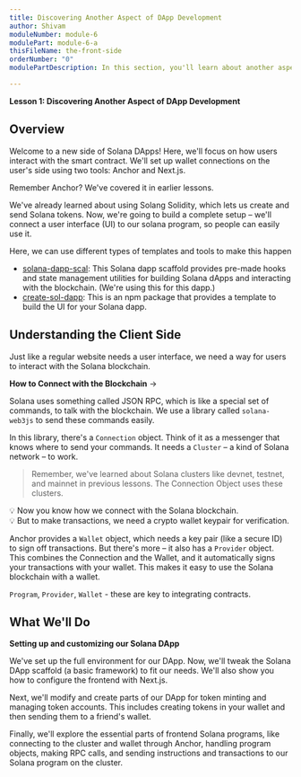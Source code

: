 ```yaml
---
title: Discovering Another Aspect of DApp Development
author: Shivam
moduleNumber: module-6
modulePart: module-6-a
thisFileName: the-front-side
orderNumber: "0"
modulePartDescription: In this section, you'll learn about another aspect of Solana DApp development – the client side. This involves connecting the Solana contract to a user-friendly interface.

---
```


**Lesson 1: Discovering Another Aspect of DApp Development**

## Overview

Welcome to a new side of Solana DApps! Here, we'll focus on how users interact with the smart contract. We'll set up wallet connections on the user's side using two tools: Anchor and Next.js.

Remember Anchor? We've covered it in earlier lessons.

We've already learned about using Solang Solidity, which lets us create and send Solana tokens. Now, we're going to build a complete setup – we'll connect a user interface (UI) to our solana program, so people can easily use it.

Here, we can use different types of templates and tools to make this happen

- [solana-dapp-scal](https://github.com/solana-labs/dapp-scaffold): This Solana dapp scaffold provides pre-made hooks and state management utilities for building Solana dApps and interacting with the blockchain. (We're using this for this dapp.)
- [create-sol-dapp](https://www.npmjs.com/package/create-solana-dapp): This is an npm package that provides a template to build the UI for your Solana dapp.


## Understanding the Client Side

Just like a regular website needs a user interface, we need a way for users to interact with the Solana blockchain.

**How to Connect with the Blockchain** →

Solana uses something called JSON RPC, which is like a special set of commands, to talk with the blockchain. We use a library called `solana-web3js` to send these commands easily.

In this library, there's a `Connection` object. Think of it as a messenger that knows where to send your commands. It needs a `Cluster` – a kind of Solana network – to work.

> Remember, we've learned about Solana clusters like devnet, testnet, and mainnet in previous lessons. The Connection Object uses these clusters.

<aside>
💡 Now you know how we connect with the Solana blockchain.

</aside>

<aside>
💡 But to make transactions, we need a crypto wallet keypair for verification.

</aside>

Anchor provides a `Wallet` object, which needs a key pair (like a secure ID) to sign off transactions. But there's more – it also has a `Provider` object. This combines the Connection and the Wallet, and it automatically signs your transactions with your wallet. This makes it easy to use the Solana blockchain with a wallet.

`Program`, `Provider`, `Wallet` - these are key to integrating contracts.

## What We'll Do

**Setting up and customizing our Solana DApp**

We've set up the full environment for our DApp. Now, we'll tweak the Solana DApp scaffold (a basic framework) to fit our needs. We'll also show you how to configure the frontend with Next.js.

Next, we'll modify and create parts of our DApp for token minting and managing token accounts. This includes creating tokens in your wallet and then sending them to a friend's wallet.

Finally, we'll explore the essential parts of frontend Solana programs, like connecting to the cluster and wallet through Anchor, handling program objects, making RPC calls, and sending instructions and transactions to our Solana program on the cluster.